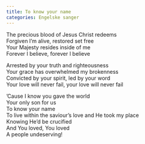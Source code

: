 ```yaml
---
title: To know your name
categories: Engelske sanger
---
```


The precious blood of Jesus Christ redeems  
Forgiven I'm alive, restored set free  
Your Majesty resides inside of me  
Forever I believe, forever I believe

Arrested by your truth and righteousness  
Your grace has overwhelmed my brokenness  
Convicted by your spirit, led by your word  
Your love will never fail, your love will never fail

'Cause I know you gave the world  
Your only son for us  
To know your name  
To live within the saviour's love and He took my place  
Knowing He'd be crucified  
And You loved, You loved  
A people undeserving! 
